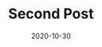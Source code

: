 ---
title: Second Post
slug: second-post
date: 2020-10-30
featureImage: maximalfocus.jpg
excerpt: Test test test 2.
---